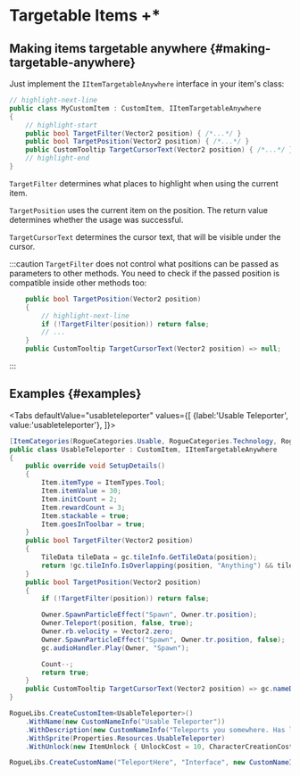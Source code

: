 # Targetable Items +*


## Making items targetable anywhere {#making-targetable-anywhere}

Just implement the `IItemTargetableAnywhere` interface in your item's class:

```csharp
// highlight-next-line
public class MyCustomItem : CustomItem, IItemTargetableAnywhere
{
    // highlight-start
    public bool TargetFilter(Vector2 position) { /*...*/ }
    public bool TargetPosition(Vector2 position) { /*...*/ }
    public CustomTooltip TargetCursorText(Vector2 position) { /*...*/ }
    // highlight-end
}
```

`TargetFilter` determines what places to highlight when using the current item.

`TargetPosition` uses the current item on the position. The return value determines whether the usage was successful.

`TargetCursorText` determines the cursor text, that will be visible under the cursor.

:::caution
`TargetFilter` does not control what positions can be passed as parameters to other methods. You need to check if the passed position is compatible inside other methods too:

```csharp
    public bool TargetPosition(Vector2 position)
    {
        // highlight-next-line
        if (!TargetFilter(position)) return false;
        // ...
    }
    public CustomTooltip TargetCursorText(Vector2 position) => null;
```
:::

## Examples {#examples}

<Tabs defaultValue="usableteleporter"
  values={[
    {label:'Usable Teleporter', value:'usableteleporter'},
  ]}>
<TabItem value="usableteleporter">

```csharp title="UsableTeleporter.cs"
[ItemCategories(RogueCategories.Usable, RogueCategories.Technology, RogueCategories.Stealth)]
public class UsableTeleporter : CustomItem, IItemTargetableAnywhere
{
    public override void SetupDetails()
    {
        Item.itemType = ItemTypes.Tool;
        Item.itemValue = 30;
        Item.initCount = 2;
        Item.rewardCount = 3;
        Item.stackable = true;
        Item.goesInToolbar = true;
    }
    public bool TargetFilter(Vector2 position)
    {
        TileData tileData = gc.tileInfo.GetTileData(position);
        return !gc.tileInfo.IsOverlapping(position, "Anything") && tileData.wallMaterial == wallMaterialType.None;
    }
    public bool TargetPosition(Vector2 position)
    {
        if (!TargetFilter(position)) return false;

        Owner.SpawnParticleEffect("Spawn", Owner.tr.position);
        Owner.Teleport(position, false, true);
        Owner.rb.velocity = Vector2.zero;
        Owner.SpawnParticleEffect("Spawn", Owner.tr.position, false);
        gc.audioHandler.Play(Owner, "Spawn");

        Count--;
        return true;
    }
    public CustomTooltip TargetCursorText(Vector2 position) => gc.nameDB.GetName("TeleportHere", "Interface");
}
```

```csharp
RogueLibs.CreateCustomItem<UsableTeleporter>()
    .WithName(new CustomNameInfo("Usable Teleporter"))
    .WithDescription(new CustomNameInfo("Teleports you somewhere. Has limited uses."))
    .WithSprite(Properties.Resources.UsableTeleporter)
    .WithUnlock(new ItemUnlock { UnlockCost = 10, CharacterCreationCost = 3, LoadoutCost = 3 });

RogueLibs.CreateCustomName("TeleportHere", "Interface", new CustomNameInfo("Teleport here"));
```

</TabItem>
</Tabs>